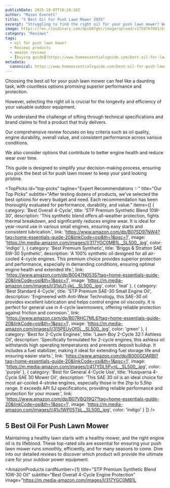 ```yaml
---
publishDate: 2025-10-07T16:20:16Z
author: "Mason Everett"
title: "5 Best Oil For Push Lawn Mower 2025"
excerpt: "Struggling to find the right oil for your push lawn mower? We tested top options to help you choose the best oil for push lawn mower to keep your engine running smoothly and extend its life."
image: https://res.cloudinary.com/dpib87gkc/image/upload/v1759767601/blog_image_1759767600_itvg1y.webp
category: "Reviews"
tags:
  - oil for push lawn mower
  - Reviews products
  - amazon reviews
  - [buying guide](https://www.homeessentialsguide.com/best-oil-for-lawn-mower)
metadata:
  canonical: https://www.homeessentialsguide.com/best-oil-for-push-lawn-mower
---
```



<p>Choosing the best oil for your push lawn mower can feel like a daunting task, with countless options promising superior performance and protection.</p>
<p>However, selecting the right oil is crucial for the longevity and efficiency of your valuable outdoor equipment.</p>
<p>We understand the challenge of sifting through technical specifications and brand claims to find a product that truly delivers.</p>
<p>Our comprehensive review focuses on key criteria such as oil quality, engine durability, overall value, and consistent performance across various conditions.</p>
<p>We also consider options that contribute to better engine health and reduce wear over time.</p>
<p>This guide is designed to simplify your decision-making process, ensuring you pick the best oil for push lawn mower to keep your yard looking pristine.</p>

<TopPicks
  id="top-picks"
  tagline="Expert Recommendations ✨"
  title="Our Top Picks"
  subtitle="After testing dozens of products, we've selected the best options for every budget and need. Each recommendation has been thoroughly evaluated for performance, durability, and value."
  items={[
    {
      category: 'Best Overall 4-Cycle',
      title: 'STP Premium Synthetic Blend 10W-30',
      description: 'This synthetic blend offers all-weather protection, fights thermal breakdown, and significantly reduces engine wear. It is ideal for year-round use in various small engines, ensuring easy starts and consistent lubrication.',
      link: 'https://www.amazon.com/dp/B07SD97NW4?tag=home-essentials-guide-20&linkCode=osi&th=1&psc=1',
      image: 'https://m.media-amazon.com/images/I/317YGC0MB1L._SL500_.jpg',
      color: 'indigo'
    },
    {
      category: 'Best Premium Synthetic',
      title: 'Briggs & Stratton SAE 5W-30 Synthetic',
      description: 'A 100% synthetic oil designed for all air-cooled 4-cycle engines. This premium choice provides superior protection and performance, especially in demanding conditions, ensuring optimal engine health and extended life.',
      link: 'https://www.amazon.com/dp/B0047N053S?tag=home-essentials-guide-20&linkCode=osi&th=1&psc=1',
      image: 'https://m.media-amazon.com/images/I/31stJ1-jikL._SL500_.jpg',
      color: 'teal'
    },
    {
      category: 'Best Standard 4-Cycle',
      title: 'STP Premium SAE-30 Small Engine Oil',
      description: 'Engineered with Anti-Wear Technology, this SAE-30 oil provides excellent lubrication and helps control engine oil viscosity. It is perfect for general use in 4-cycle lawnmowers, offering reliable protection against friction and corrosion.',
      link: 'https://www.amazon.com/dp/B07RHC7ML6?tag=home-essentials-guide-20&linkCode=osi&th=1&psc=1',
      image: 'https://m.media-amazon.com/images/I/315PEUyOf0L._SL500_.jpg',
      color: 'green'
    },
    {
      category: 'Best for 2-Cycle Engines',
      title: 'Lawn-Boy 2-Cycle 32:1 Ashless Oil',
      description: 'Specifically formulated for 2-cycle engines, this ashless oil withstands high operating temperatures and prevents deposit buildup. It includes a fuel stabilizer, making it ideal for extending fuel storage life and ensuring easier starts.',
      link: 'https://www.amazon.com/dp/B000GDARBI?tag=home-essentials-guide-20&linkCode=osi&th=1&psc=1',
      image: 'https://m.media-amazon.com/images/I/417YDL5P+nL._SL500_.jpg',
      color: 'purple'
    },
    {
      category: 'Best for General 4-Cycle Use',
      title: 'Husqvarna 4-Cycle SAE 30 Mower Oil',
      description: 'This SAE 30 oil is an ideal choice for most air-cooled 4-stroke engines, especially those in the 2hp to 5.5hp range. It exceeds API SJ specifications, providing reliable performance and protection for your mower.',
      link: 'https://www.amazon.com/dp/B07VBQ19Q7?tag=home-essentials-guide-20&linkCode=osi&th=1&psc=1',
      image: 'https://m.media-amazon.com/images/I/41u1WP05TbL._SL500_.jpg',
      color: 'indigo'
    }
  ]}
/>

## 5 Best Oil For Push Lawn Mower

Maintaining a healthy lawn starts with a healthy mower, and the right engine oil is its lifeblood. These top-rated oils are essential for ensuring your push lawn mower runs smoothly, efficiently, and for many seasons to come. Dive into our detailed reviews to discover which product will provide the ultimate care for your outdoor power equipment.

<AmazonProducts
  cardNumber={1}
  title="STP Premium Synthetic Blend 10W-30 Oil"
  subtitle="Best Overall 4-Cycle Engine Protection"
  image="https://m.media-amazon.com/images/I/317YGC0MB1L